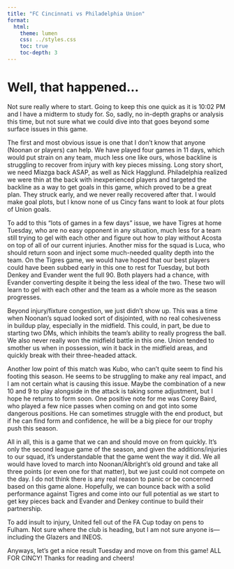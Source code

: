 ```yaml
---
title: "FC Cincinnati vs Philadelphia Union"
format:
  html:
    theme: lumen
    css: ../styles.css
    toc: true
    toc-depth: 3
---
```


# Well, that happened...
Not sure really where to start. Going to keep this one quick as it is 10:02 PM and I have a midterm to study for. So, sadly, no in-depth graphs or analysis this time, but not sure what we could dive into that goes beyond some surface issues in this game.

The first and most obvious issue is one that I don’t know that anyone (Noonan or players) can help. We have played four games in 11 days, which would put strain on any team, much less one like ours, whose backline is struggling to recover from injury with key pieces missing. Long story short, we need Miazga back ASAP, as well as Nick Hagglund. Philadelphia realized we were thin at the back with inexperienced players and targeted the backline as a way to get goals in this game, which proved to be a great plan. They struck early, and we never really recovered after that. I would make goal plots, but I know none of us Cincy fans want to look at four plots of Union goals.

To add to this “lots of games in a few days” issue, we have Tigres at home Tuesday, who are no easy opponent in any situation, much less for a team still trying to gel with each other and figure out how to play without Acosta on top of all of our current injuries. Another miss for the squad is Luca, who should return soon and inject some much-needed quality depth into the team. On the Tigres game, we would have hoped that our best players could have been subbed early in this one to rest for Tuesday, but both Denkey and Evander went the full 90. Both players had a chance, with Evander converting despite it being the less ideal of the two. These two will learn to gel with each other and the team as a whole more as the season progresses.

Beyond injury/fixture congestion, we just didn’t show up. This was a time when Noonan’s squad looked sort of disjointed, with no real cohesiveness in buildup play, especially in the midfield. This could, in part, be due to starting two DMs, which inhibits the team’s ability to really progress the ball. We also never really won the midfield battle in this one. Union tended to smother us when in possession, win it back in the midfield areas, and quickly break with their three-headed attack.

Another low point of this match was Kubo, who can’t quite seem to find his footing this season. He seems to be struggling to make any real impact, and I am not certain what is causing this issue. Maybe the combination of a new 10 and 9 to play alongside in the attack is taking some adjustment, but I hope he returns to form soon. One positive note for me was Corey Baird, who played a few nice passes when coming on and got into some dangerous positions. He can sometimes struggle with the end product, but if he can find form and confidence, he will be a big piece for our trophy push this season.

All in all, this is a game that we can and should move on from quickly. It’s only the second league game of the season, and given the additions/injuries to our squad, it’s understandable that the game went the way it did. We all would have loved to march into Noonan/Albright’s old ground and take all three points (or even one for that matter), but we just could not compete on the day. I do not think there is any real reason to panic or be concerned based on this game alone. Hopefully, we can bounce back with a solid performance against Tigres and come into our full potential as we start to get key pieces back and Evander and Denkey continue to build their partnership.

To add insult to injury, United fell out of the FA Cup today on pens to Fulham. Not sure where the club is heading, but I am not sure anyone is—including the Glazers and INEOS.

Anyways, let’s get a nice result Tuesday and move on from this game! ALL FOR CINCY! Thanks for reading and cheers!